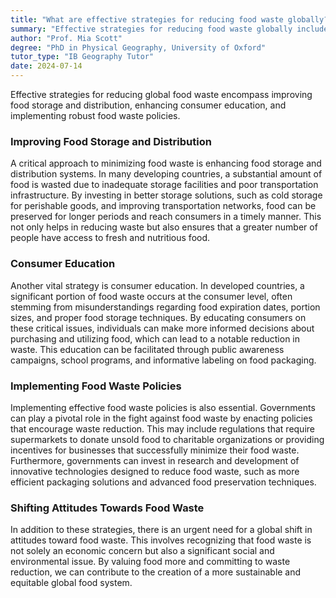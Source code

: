 ```yaml
---
title: "What are effective strategies for reducing food waste globally?"
summary: "Effective strategies for reducing food waste globally include improving food storage and distribution, consumer education, and implementing food waste policies."
author: "Prof. Mia Scott"
degree: "PhD in Physical Geography, University of Oxford"
tutor_type: "IB Geography Tutor"
date: 2024-07-14
---
```


Effective strategies for reducing global food waste encompass improving food storage and distribution, enhancing consumer education, and implementing robust food waste policies.

### Improving Food Storage and Distribution

A critical approach to minimizing food waste is enhancing food storage and distribution systems. In many developing countries, a substantial amount of food is wasted due to inadequate storage facilities and poor transportation infrastructure. By investing in better storage solutions, such as cold storage for perishable goods, and improving transportation networks, food can be preserved for longer periods and reach consumers in a timely manner. This not only helps in reducing waste but also ensures that a greater number of people have access to fresh and nutritious food.

### Consumer Education

Another vital strategy is consumer education. In developed countries, a significant portion of food waste occurs at the consumer level, often stemming from misunderstandings regarding food expiration dates, portion sizes, and proper food storage techniques. By educating consumers on these critical issues, individuals can make more informed decisions about purchasing and utilizing food, which can lead to a notable reduction in waste. This education can be facilitated through public awareness campaigns, school programs, and informative labeling on food packaging.

### Implementing Food Waste Policies

Implementing effective food waste policies is also essential. Governments can play a pivotal role in the fight against food waste by enacting policies that encourage waste reduction. This may include regulations that require supermarkets to donate unsold food to charitable organizations or providing incentives for businesses that successfully minimize their food waste. Furthermore, governments can invest in research and development of innovative technologies designed to reduce food waste, such as more efficient packaging solutions and advanced food preservation techniques.

### Shifting Attitudes Towards Food Waste

In addition to these strategies, there is an urgent need for a global shift in attitudes toward food waste. This involves recognizing that food waste is not solely an economic concern but also a significant social and environmental issue. By valuing food more and committing to waste reduction, we can contribute to the creation of a more sustainable and equitable global food system.
    